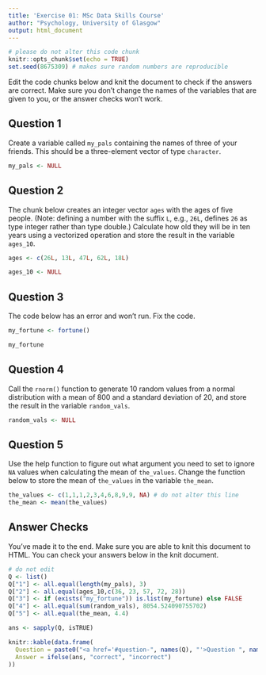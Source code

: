```yaml
---
title: 'Exercise 01: MSc Data Skills Course'
author: "Psychology, University of Glasgow"
output: html_document
---
```


```r
# please do not alter this code chunk
knitr::opts_chunk$set(echo = TRUE)
set.seed(8675309) # makes sure random numbers are reproducible
```

Edit the code chunks below and knit the document to check if the answers are correct. Make sure you don't change the names of the variables that are given to you, or the answer checks won't work.

## Question 1

Create a variable called `my_pals` containing the names of three of your friends. This should be a three-element vector of type `character`.

```r
my_pals <- NULL
```

## Question 2

The chunk below creates an integer vector `ages` with the ages of five people. (Note: defining a number with the suffix `L`, e.g., `26L`, defines `26` as type integer rather than type double.)  Calculate how old they will be in ten years using a vectorized operation and store the result in the variable `ages_10`.

```r
ages <- c(26L, 13L, 47L, 62L, 18L)

ages_10 <- NULL
```

## Question 3

The code below has an error and won't run. Fix the code.

```r
my_fortune <- fortune()

my_fortune
```

## Question 4

Call the `rnorm()` function to generate 10 random values from a normal distribution with a mean of 800 and a standard deviation of 20, and store the result in the variable `random_vals`.

```r
random_vals <- NULL
```

## Question 5

Use the help function to figure out what argument you need to set to ignore `NA` values when calculating the mean of `the_values`. Change the function below to store the mean of `the_values` in the variable `the_mean`.

```r
the_values <- c(1,1,1,2,3,4,6,8,9,9, NA) # do not alter this line
the_mean <- mean(the_values)
```

## Answer Checks

You've made it to the end. Make sure you are able to knit this document to HTML. You can check your answers below in the knit document.

```r
# do not edit
Q <- list()
Q["1"] <- all.equal(length(my_pals), 3)
Q["2"] <- all.equal(ages_10,c(36, 23, 57, 72, 28))
Q["3"] <- if (exists("my_fortune")) is.list(my_fortune) else FALSE
Q["4"] <- all.equal(sum(random_vals), 8054.524090755702)
Q["5"] <- all.equal(the_mean, 4.4)

ans <- sapply(Q, isTRUE)

knitr::kable(data.frame(
  Question = paste0("<a href='#question-", names(Q), "'>Question ", names(Q), "</a>"),
  Answer = ifelse(ans, "correct", "incorrect")
))
```